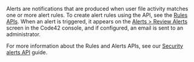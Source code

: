 Alerts are notifications that are produced when user file activity matches one or more alert rules. To create alert rules using the API, see the [Rules APIs](/api#tag/Rules).
When an alert is triggered, it appears on the [Alerts > Review Alerts](https://support.code42.com/Administrator/Cloud/Code42_console_reference/Alerts_reference#Review_Alerts) screen in the Code42 console, and if configured, an email is sent to an administrator.

For more information about the Rules and Alerts APIs, see our [Security alerts API](/security-alerts-api/#security-alerts-api) guide.

